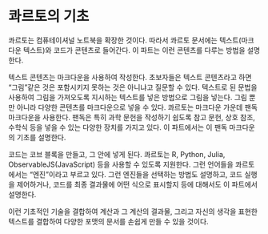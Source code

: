 # 콰르토의 기초

콰르토는 컴퓨테이셔널 노트북을 확장한 것이다. 따라서 콰르토 문서에는 텍스트(마크다운 텍스트)와 코드가 콘텐츠로 들어간다. 이 파트는 이런 콘텐츠를 다루는 방법을 설명한다.

텍스트 콘텐츠는 마크다운을 사용하여 작성한다. 초보자들은 텍스트 콘텐츠라고 하면 "그림"같은 것은 포함시키지 못하는 것은 아니냐고 질문할 수 있다. 텍스트로 된 문법을 사용하여 그림을 가져오도록 지시하는 텍스트를 넣은 방법으로 그림을 넣는다. 그림 뿐만 아니라 다양한 콘텐츠를 마크다운으로 넣을 수 있다. 콰르토는 마크다운 가운데 팬독 마크다운을 사용한다. 팬독은 특히 과학 문헌을 작성하기 쉽도록 참고 문헌, 상호 참조, 수학식 등을 넣을 수 있는 다양한 장치를 가지고 있다. 이 파트에서는 이 팬독 마크다운의 기초를 설명한다. 

코드는 코브 블록을 만들고, 그 안에 넣게 된다. 콰르토는 R, Python, Julia, ObservableJS(JavaScript) 등을 사용할 수 있도록 지원한다. 그런 언어들을 콰르토에서는 "엔진"이라고 부르고 있다. 그런 엔진들을 선택하는 방법도 설명하고, 코드 실행을 제어하거나, 코드를 최종 결과물에 어떤 식으로 표시할지 등에 대해서도 이 파트에서 설명한다.

이런 기초적인 기술을 결합하여 계산과 그 계산의 결과물, 그리고 자신의 생각을 표현한 텍스트를 결합하여 다양한 포맷의 문서를 손쉽게 만들 수 있을 것이다.
